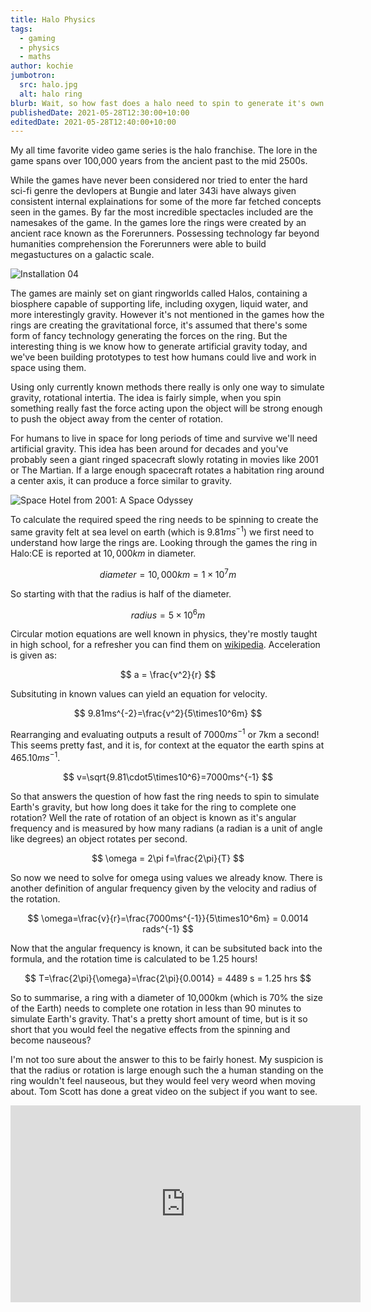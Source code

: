 ```yaml
---
title: Halo Physics
tags:
  - gaming
  - physics
  - maths
author: kochie
jumbotron:
  src: halo.jpg
  alt: halo ring
blurb: Wait, so how fast does a halo need to spin to generate it's own gravity?
publishedDate: 2021-05-28T12:30:00+10:00
editedDate: 2021-05-28T12:40:00+10:00
---
```


<link
  rel="stylesheet"
  href="https://cdn.jsdelivr.net/npm/katex@0.13.11/dist/katex.min.css"
  integrity="sha384-Um5gpz1odJg5Z4HAmzPtgZKdTBHZdw8S29IecapCSB31ligYPhHQZMIlWLYQGVoc"
  crossOrigin="anonymous"
/>

My all time favorite video game series is the halo franchise. The lore in the
game spans over 100,000 years from the ancient past to the mid 2500s.

While the games have never been considered nor tried to enter the hard sci-fi
genre the devlopers at Bungie and later 343i have always given consistent
internal explainations for some of the more far fetched concepts seen in the
games. By far the most incredible spectacles included are the namesakes of the
game. In the games lore the rings were created by an ancient race known as the
Forerunners. Possessing technology far beyond humanities comprehension the Forerunners were able to build megastuctures on a galactic scale.

![Installation 04](/articles/01-halo-physics/halo_1.webp)

The games are mainly set on giant ringworlds called Halos, containing a biosphere capable of supporting life, including oxygen, liquid water, and more interestingly gravity. However it's not mentioned in the games how the rings are creating the gravitational force, it's assumed that there's some form of fancy technology generating the forces on the ring. But the interesting thing is we know how to generate artificial gravity today, and we've been building prototypes to test how humans could live and work in space using them.

Using only currently known methods there really is only one way to simulate
gravity, rotational intertia. The idea is fairly simple, when you spin
something really fast the force acting upon the object will be strong enough to
push the object away from the center of rotation.

For humans to live in space for long periods of time and survive we'll need artificial gravity. This idea has been around for decades and you've probably seen a giant ringed spacecraft slowly rotating in movies like 2001 or The Martian. If a large enough spacecraft rotates a habitation ring around a center axis, it can produce a force similar to gravity.

![Space Hotel from 2001: A Space Odyssey](/articles/01-halo-physics/2001_space_hotel.webp)

To calculate the required speed the ring needs to be spinning to create the
same gravity felt at sea level on earth (which is $9.81ms^{-1}$) we first need
to understand how large the rings are. Looking through the games the ring in
Halo:CE is reported at $10,000km$ in diameter.

$$
diameter=10,000km = 1\times10^7m
$$

So starting with that the radius is half of the diameter.

$$
radius=5\times10^6m
$$

Circular motion equations are well known in physics, they're mostly taught in
high school, for a refresher you can find them on [wikipedia](https://en.wikipedia.org/wiki/Circular_motion). Acceleration is
given as:

$$
a = \frac{v^2}{r}
$$

Subsituting in known values can yield an equation for velocity.

$$
9.81ms^{-2}=\frac{v^2}{5\times10^6m}
$$

Rearranging and evaluating outputs a result of $7000ms^{-1}$ or 7km a second!
This seems pretty fast, and it is, for context at the equator the earth spins
at $465.10ms^{-1}$.

$$
v=\sqrt{9.81\cdot5\times10^6}=7000ms^{-1}
$$

So that answers the question of how fast the ring needs to spin to simulate
Earth's gravity, but how long does it take for the ring to complete one
rotation? Well the rate of rotation of an object is known as it's angular
frequency and is measured by how many radians (a radian is a unit of angle like degrees) an object rotates per second.

$$
\omega = 2\pi f=\frac{2\pi}{T}
$$

So now we need to solve for omega using values we already know. There is
another definition of angular frequency given by the velocity and radius of the
rotation.

$$
\omega=\frac{v}{r}=\frac{7000ms^{-1}}{5\times10^6m} = 0.0014 rads^{-1}
$$

Now that the angular frequency is known, it can be subsituted back into the
formula, and the rotation time is calculated to be 1.25 hours!

$$
T=\frac{2\pi}{\omega}=\frac{2\pi}{0.0014} = 4489 s = 1.25 hrs
$$

So to summarise, a ring with a diameter of 10,000km (which is 70% the size of
the Earth) needs to complete one rotation in less than 90 minutes to simulate
Earth's gravity. That's a pretty short amount of time, but is it so short that
you would feel the negative effects from the spinning and become nauseous?

I'm not too sure about the answer to this to be fairly honest. My suspicion is that the radius or rotation is large enough such the a human standing on the ring wouldn't feel nauseous, but they would feel very weord when moving about. Tom Scott has done a great video on the subject if you want to see.

<iframe
    width="560"
    height="315"
    src="https://www.youtube.com/embed/bJ_seXo-Enc"
    title="YouTube video player"
    frameBorder="0"
    allow="accelerometer; autoplay; clipboard-write; encrypted-media; gyroscope; picture-in-picture"
    allowFullScreen
/>

Another intersting fact about rotational forces, the acceleration is
proportional to the square of the velocity. That means that spinning at half
the speed creates only a quater of the force. You can see this in the
interactive tool I've added below. The diagram on the left shows the relative
speed the ring needs to rotate to generate an acceleration equivalent to
gravity (the red arrow), and the chart on the right shows how the acceleration
changes based on the velocity.

<HaloInteractive />

So it seems possible for a ring the size of the ones in Halo to produce enough
of a force to simulate gravity without killing everyone who would be standing
on the ring. The next question is, could you drive a tank on a spinning ring and accurately hit a target?
